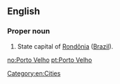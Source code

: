 ==English==

===Proper noun===
{{en-proper noun|head=[[Porto]] [[Velho]]}}

# State capital of [[Rondônia]] ([[Brazil]]).
[[Category:en:Cities]]

[[no:Porto Velho]]
[[pt:Porto Velho]]